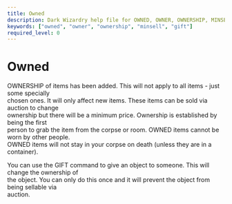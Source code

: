 ```yaml
---
title: Owned
description: Dark Wizardry help file for OWNED, OWNER, OWNERSHIP, MINSELL, GIFT
keywords: ["owned", "owner", "ownership", "minsell", "gift"]
required_level: 0
---
```


# Owned

OWNERSHIP of items has been added. This will not apply to all items - just some specially  
chosen ones. It will only affect new items. These items can be sold via auction to change  
ownership but there will be a minimum price. Ownership is established by being the first  
person to grab the item from the corpse or room. OWNED items cannot be worn by other people.  
OWNED items will not stay in your corpse on death (unless they are in a container).  

You can use the GIFT command to give an object to someone. This will change the ownership of  
the object. You can only do this once and it will prevent the object from being sellable via  
auction.
